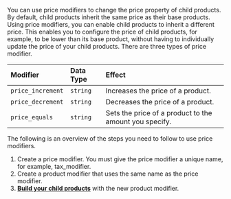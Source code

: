 You can use price modifiers to change the price property of child products. By default, child products inherit the same price as their base products. Using price modifiers, you can enable child products to inherit a different price. This enables you to configure the price of child products, for example, to be lower than its base product, without having to individually update the price of your child products. There are three types of price modifier.

Modifier | Data Type | Effect |
| :--- | :--- | :--- |
| `price_increment` | `string` | Increases the price of a product. |
| `price_decrement` | `string` | Decreases the price of a product. |
| `price_equals` | `string` | Sets the price of a product to the amount you specify. |

The following is an overview of the steps you need to follow to use price modifiers.

1. Create a price modifier. You must give the price modifier a unique name, for example, tax_modifier.
1. Create a product modifier that uses the same name as the price modifier.
1. [**Build your child products**](/docs/api/pxm/products/build-child-products) with the new product modifier.